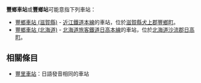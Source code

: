 '''豐鄉車站'''或'''豐鄉站'''可能意指下列車站：

*[[豐鄉車站_(滋賀縣)|豐鄉車站 (滋賀縣)]] - [[近江鐵道本線|近江鐵道本線]]的車站，位於[[滋賀縣|滋賀縣]][[犬上郡|犬上郡]][[豐鄉町|豐鄉町]]。
*[[豐鄉車站_(北海道)|豐鄉車站 (北海道)]] - [[北海道旅客鐵道|北海道旅客鐵道]][[日高本線|日高本線]]的車站，位於[[北海道|北海道]][[沙流郡|沙流郡]][[日高町_(北海道)|日高町]]。

== 相關條目 ==
*[[豐里車站|豐里車站]]：日語發音相同的車站

{{消歧义|Cat=四字車站名消歧義}}